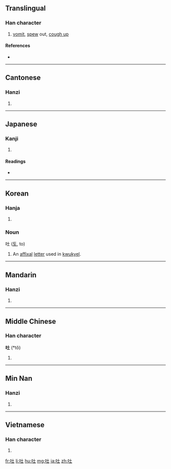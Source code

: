 ==Translingual==

===Han character===
{{Han char|rn=30|rad=口|as=03|sn=6|four=6401<sub>0</sub>|canj=口土 (RG)}}

# [[vomit]], [[spew]] out, [[cough up]]

====References====
* {{Han ref|kx=0176.030|dkj=03300|dj=0393.030|hdz=10576.050|uh=5410|ud=21520|bh=A652|bd=42578}}

----

==Cantonese==

===Hanzi===
{{yue-hanzi|jyut=|y=tou3}}

# {{defn|Cantonese|sort=口03}}

----

==Japanese==

===Kanji===
{{ja-kanji|grade=c|rs=口03}}

# {{defn|Japanese}}

====Readings====
* {{ja-readings|on=[[と]] ([[to]])|kun=[[はく]] ([[吐く]], [[haku]])}}

----

==Korean==

===Hanja===
{{ko-hanja|hangeul=토|rv=to|mr=t'o}}

# {{defn|Korean|sort=口03}}

===Noun===
吐 ([[토]], to)

# An [[affixal]] [[letter]] used in [[kwukyel]].

----

==Mandarin==

===Hanzi===
{{cmn-hanzi|pin=[[tǔ]] ([[tu3]])|wg=t'u<sup>3</sup>}}

# {{defn|Mandarin|sort=口03}}

----

==Middle Chinese==

===Han character===
'''吐''' (*tǒ)<!--note: asterisk indicates that this character appears more than four times in the Tang Dynasty corpus of literature-->

# {{defn|Middle Chinese}}

----

==Min Nan==

===Hanzi===
{{nan-hanzi|poj=[[thò͘]], [[thó͘]]}}

# {{defn|Min Nan}}

----

==Vietnamese==

===Han character===
{{vi-hantu|[[thổ]], [[nhổ]], [[giổ]], [[giỗ]]}}

# {{defn|Vietnamese}}

[[fr:吐]]
[[li:吐]]
[[hu:吐]]
[[mg:吐]]
[[ja:吐]]
[[zh:吐]]
